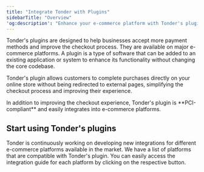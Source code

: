 ```yaml
---
title: "Integrate Tonder with Plugins"
sidebarTitle: "Overview"
'og:description': "Enhance your e-commerce platform with Tonder's plugins to accept more payment methods and improve the checkout process. Learn how to start using Tonder's plugins on various platforms."
---
```


Tonder's plugins are designed to help businesses accept more payment methods and improve the checkout process. They are available on major e-commerce platforms. A plugin is a type of software that can be added to an existing application or system to enhance its functionality without changing the core codebase.

Tonder's plugin allows customers to complete purchases directly on your online store without being redirected to external pages, simplifying the checkout process and improving their experience.

<Check>
  In addition to improving the checkout experience, Tonder's plugin is **PCI-compliant** and easily integrates into e-commerce platforms.
</Check>

## Start using Tonder's plugins

Tonder is continuously working on developing new integrations for different e-commerce platforms available in the market. We have a list of platforms that are compatible with Tonder's plugin. You can easily access the integration guide for each platform by clicking on the respective button.

<CardGroup cols={2}>
  <Card title="Magento" icon="magento" href="/guides/plugins/magento"/>
  <Card title="WooCommerce" icon="cash-register" href="/guides/plugins/woo-commerce"/>
</CardGroup>
